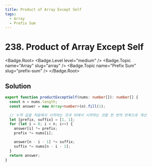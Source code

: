 ```yaml
---
title: Product of Array Except Self
tags:
  - Array
  - Prefix Sum
---
```


# 238. Product of Array Except Self

<Badge.Root>
  <Badge.Level level="medium" />
  <Badge.Topic name="Array" slug="array" />
  <Badge.Topic name="Prefix Sum" slug="prefix-sum" />
</Badge.Root>

## Solution

```typescript filename="solution.ts" copy
export function productExceptSelf(nums: number[]): number[] {
  const n = nums.length;
  const answer = new Array<number>(n).fill(1);

  // 누적 곱을 처음에서 시작하는 것과 뒤에서 시작하는 것을 한 번의 반복으로 계산
  let [prefix, suffix] = [1, 1];
  for (let i = 0; i < n; i++) {
    answer[i] *= prefix;
    prefix *= nums[i];

    answer[n - i - 1] *= suffix;
    suffix *= nums[n - i - 1];
  }
  return answer;
}
```

<ProblemLink
  codingSite="leetcode"
  href="https://leetcode.com/problems/product-of-array-except-self"
  title="Product of Array Except Self"
/>

